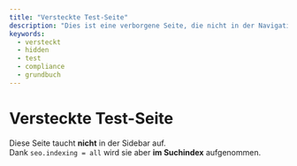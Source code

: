```yaml
---
title: "Versteckte Test-Seite"
description: "Dies ist eine verborgene Seite, die nicht in der Navigation auftaucht, aber in der Suche auffindbar ist."
keywords:
  - versteckt
  - hidden
  - test
  - compliance
  - grundbuch
---
```


# Versteckte Test-Seite

Diese Seite taucht **nicht** in der Sidebar auf.  
Dank `seo.indexing = all` wird sie aber **im Suchindex** aufgenommen.
